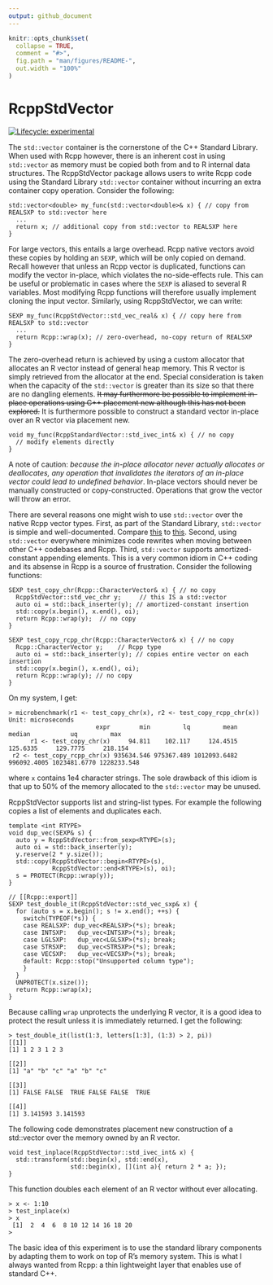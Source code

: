 ```yaml
---
output: github_document
---
```


<!-- README.md is generated from README.Rmd. Please edit that file -->

```r
knitr::opts_chunk$set(
  collapse = TRUE,
  comment = "#>",
  fig.path = "man/figures/README-",
  out.width = "100%"
)
```
# RcppStdVector

<!-- badges: start -->
[![Lifecycle: experimental](https://img.shields.io/badge/lifecycle-experimental-orange.svg)](https://www.tidyverse.org/lifecycle/#experimental)
<!-- badges: end -->

The ```std::vector``` container is the cornerstone of the C++ Standard Library. When used with Rcpp however, there is an inherent cost in using ```std::vector``` as memory must be copied both from and to R internal data structures. The RcppStdVector package allows users to write Rcpp code using the Standard Library ```std::vector``` container without incurring an extra container copy operation. Consider the following:
```
std::vector<double> my_func(std::vector<double>& x) { // copy from REALSXP to std::vector here
  ...
  return x; // additional copy from std::vector to REALSXP here
}
```
For large vectors, this entails a large overhead. Rcpp native vectors avoid these copies by holding an ```SEXP```, which will be only copied on demand. Recall however that unless an Rcpp vector is duplicated, functions can modify the vector in-place, which violates the no-side-effects rule. This can be useful or problematic in cases where the ```SEXP``` is aliased to several R variables. Most modifying Rcpp functions will therefore usually implement cloning the input vector. Similarly, using RcppStdVector, we can write:
```
SEXP my_func(RcppStdVector::std_vec_real& x) { // copy here from REALSXP to std::vector
  ...
  return Rcpp::wrap(x); // zero-overhead, no-copy return of REALSXP
}
```
The zero-overhead return is achieved by using a custom allocator that allocates an R vector instead of general heap memory. This R vector is simply retrieved from the allocator at the end. Special consideration is taken when the capacity of the ```std::vector``` is greater than its size so that there are no dangling elements. ~~It may furthermore be possible to implement in-place operations using C++ placement new although this has not been explored.~~ It is furthermore possible to construct a standard vector in-place over an R vector via placement new.
```
void my_func(RcppStandardVector::std_ivec_int& x) { // no copy
  // modify elements directly
}
```
A note of caution: *because the in-place allocator never actually allocates or deallocates, any operation that invalidates the iterators of an in-place vector could lead to undefined behavior*. In-place vectors should never be manually constructed or copy-constructed. Operations that grow the vector will throw an error.

There are several reasons one might wish to use ```std::vector``` over the native Rcpp vector types. First, as part of the Standard Library, ```std::vector``` is simple and well-documented. Compare [this](https://en.cppreference.com/w/cpp/container/vector) to [this](http://dirk.eddelbuettel.com/code/rcpp/html/classRcpp_1_1Vector.html). Second, using ```std::vector``` everywhere minimizes code rewrites when moving between other C++ codebases and Rcpp.  Third, ```std::vector``` supports amortized-constant appending elements. This is a very common idiom in C++ coding and its absense in Rcpp is a source of frustration. Consider the following functions:
```
SEXP test_copy_chr(Rcpp::CharacterVector& x) { // no copy
  RcppStdVector::std_vec_chr y;     // this IS a std::vector
  auto oi = std::back_inserter(y); // amortized-constant insertion
  std::copy(x.begin(), x.end(), oi);
  return Rcpp::wrap(y);  // no copy
}

SEXP test_copy_rcpp_chr(Rcpp::CharacterVector& x) { // no copy
  Rcpp::CharacterVector y;    // Rcpp type
  auto oi = std::back_inserter(y); // copies entire vector on each insertion
  std::copy(x.begin(), x.end(), oi);
  return Rcpp::wrap(y); // no copy
}
```
On my system, I get:
```
> microbenchmark(r1 <- test_copy_chr(x), r2 <- test_copy_rcpp_chr(x))
Unit: microseconds
                        expr        min         lq         mean      median           uq         max
      r1 <- test_copy_chr(x)     94.811    102.117     124.4515    125.6335     129.7775     218.154
 r2 <- test_copy_rcpp_chr(x) 935634.546 975367.489 1012093.6482 996092.4005 1023481.6770 1228233.548
```
where ```x``` contains 1e4 character strings. The sole drawback of this idiom is that up to 50% of the memory allocated to the ```std::vector``` may be unused.

RcppStdVector supports list and string-list types. For example the following copies a list of elements and duplicates each.
```
template <int RTYPE>
void dup_vec(SEXP& s) {
  auto y = RcppStdVector::from_sexp<RTYPE>(s);
  auto oi = std::back_inserter(y);
  y.reserve(2 * y.size());
  std::copy(RcppStdVector::begin<RTYPE>(s),
            RcppStdVector::end<RTYPE>(s), oi);
  s = PROTECT(Rcpp::wrap(y));
}

// [[Rcpp::export]]
SEXP test_double_it(RcppStdVector::std_vec_sxp& x) {
  for (auto s = x.begin(); s != x.end(); ++s) {
    switch(TYPEOF(*s)) {
    case REALSXP: dup_vec<REALSXP>(*s); break;
    case INTSXP:   dup_vec<INTSXP>(*s); break;
    case LGLSXP:   dup_vec<LGLSXP>(*s); break;
    case STRSXP:   dup_vec<STRSXP>(*s); break;
    case VECSXP:   dup_vec<VECSXP>(*s); break;
    default: Rcpp::stop("Unsupported column type");
    }
  }
  UNPROTECT(x.size());
  return Rcpp::wrap(x);
}
```
Because calling ```wrap``` unprotects the underlying R vector, it is a good idea to protect the result unless it is immediately returned. I get the following:
```
> test_double_it(list(1:3, letters[1:3], (1:3) > 2, pi))
[[1]]
[1] 1 2 3 1 2 3

[[2]]
[1] "a" "b" "c" "a" "b" "c"

[[3]]
[1] FALSE FALSE  TRUE FALSE FALSE  TRUE

[[4]]
[1] 3.141593 3.141593
```
The following code demonstrates placement new construction of a std::vector over the memory owned by an R vector.
```
void test_inplace(RcppStdVector::std_ivec_int& x) {
  std::transform(std::begin(x), std::end(x),
                 std::begin(x), [](int a){ return 2 * a; });
}
```
This function doubles each element of an R vector without ever allocating.
```
> x <- 1:10
> test_inplace(x)
> x
 [1]  2  4  6  8 10 12 14 16 18 20
> 
```

The basic idea of this experiment is to use the standard library components by adapting them to work on top of R's memory system. This is what I always wanted from Rcpp: a thin lightweight layer that enables use of standard C++.
